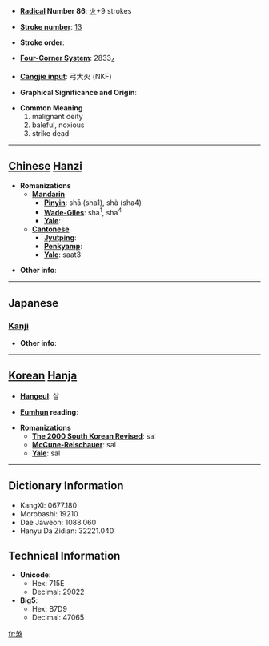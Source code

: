 * '''[[Wiktionary:Chinese radical index| Radical]] Number 86''': [[Wiktionary:Chinese radical index 火|火]]+9 strokes

* '''[[Wiktionary:Chinese total strokes index|Stroke number]]''': [[Wiktionary:Chinese total strokes index 13|13]]

* '''Stroke order''': 

* '''[[Wiktionary:Chinese four corner index|Four-Corner System]]''': 2833<sub>4</sub>

* '''[[Wiktionary:Chinese Cangjie index|Cangjie input]]''': 弓大火 (NKF)

* '''Graphical Significance and Origin''': 

* '''Common Meaning'''
*#malignant deity
*# baleful, noxious
*# strike dead


----

== [[Chinese]] [[Hanzi]] ==

* '''Romanizations'''
** '''[[Mandarin]]'''
*** '''[[Pinyin]]''': shā (sha1), shà (sha4)
*** '''[[Wade-Giles]]''': sha<sup>1</sup>, sha<sup>4</sup>
*** '''[[Yale]]''': 
** '''[[Cantonese]]'''
*** '''[[Jyutping]]''':
*** '''[[Penkyamp]]''': 
*** '''[[Yale]]''': saat3

* '''Other info''': 

----

==Japanese==
===[[Kanji]]===
{{kanji|on readings=[[さつ]] (satsu), [[さい]] (sai), [[せつ]] (setsu)|kun readings=[[ころす]] (korosu)}}

* '''Other info''':  

----

== [[Korean]] [[Hanja]] ==

* '''[[Hangeul]]''': 살

* '''[[Eumhun]] reading''': 

* '''Romanizations'''
** '''[[The 2000 South Korean Revised Romanization|The 2000 South Korean Revised]]''': sal
** '''[[McCune-Reischauer]]''': sal
** '''[[Yale]]''': sal

----

== Dictionary Information ==

* KangXi: 0677.180
* Morobashi: 19210
* Dae Jaweon: 1088.060
* Hanyu Da Zidian: 32221.040

== Technical Information ==

* '''Unicode''':
** Hex: 715E
** Decimal: 29022
* '''Big5''':
** Hex: B7D9
** Decimal: 47065

[[fr:煞]]